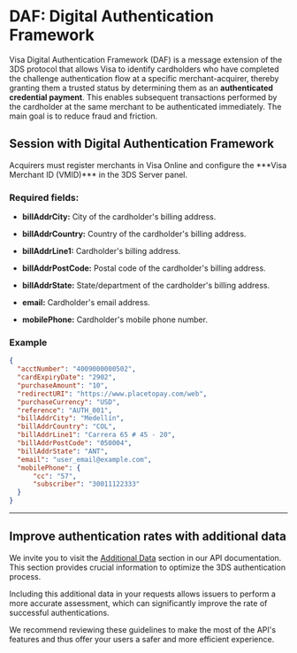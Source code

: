
# DAF: Digital Authentication Framework

Visa Digital Authentication Framework (DAF) is a message extension of the 3DS protocol that allows Visa to identify cardholders who have completed the challenge authentication flow at a specific merchant-acquirer, thereby granting them a trusted status by determining them as an **authenticated credential payment**. This enables subsequent transactions performed by the cardholder at the same merchant to be authenticated immediately. The main goal is to reduce fraud and friction.

## Session with Digital Authentication Framework

<Note>
Acquirers must register merchants in Visa Online and configure the ***Visa Merchant ID (VMID)*** in the 3DS Server panel.
</Note>

### Required fields:

- **billAddrCity:** City of the cardholder's billing address.

- **billAddrCountry:** Country of the cardholder's billing address.

- **billAddrLine1:** Cardholder's billing address.

- **billAddrPostCode:** Postal code of the cardholder's billing address.

- **billAddrState:** State/department of the cardholder's billing address.

- **email:** Cardholder's email address.

- **mobilePhone:** Cardholder's mobile phone number.

### Example

```json
{
  "acctNumber": "4009000000502",
  "cardExpiryDate": "2902",
  "purchaseAmount": "10",
  "redirectURI": "https://www.placetopay.com/web",
  "purchaseCurrency": "USD",
  "reference": "AUTH_001",
  "billAddrCity": "Medellín",
  "billAddrCountry": "COL",
  "billAddrLine1": "Carrera 65 # 45 - 20",
  "billAddrPostCode": "050004",
  "billAddrState": "ANT",
  "email": "user_email@example.com",
  "mobilePhone": {
      "cc": "57",
      "subscriber": "30011122333"
  }
}
```

---

## Improve authentication rates with additional data
We invite you to visit the [Additional Data](/en/three-d-s-server/api/sessions/detail-info) section in our API documentation. This section provides crucial information to optimize the 3DS authentication process.

Including this additional data in your requests allows issuers to perform a more accurate assessment, which can significantly improve the rate of successful authentications.

We recommend reviewing these guidelines to make the most of the API's features and thus offer your users a safer and more efficient experience.


